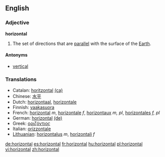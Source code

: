 ==English==

===Adjective===
'''horizontal'''

# The set of directions that are [[parallel]] with the surface of the [[Earth]].

====Antonyms====
*[[vertical]]

===Translations===
*Catalan: [[horitzontal]] [[:ca:horitzontal|(ca)]]
*Chinese: [[水平]]
*Dutch: [[horizontaal]], [[horizontale]]
*Finnish: [[vaakasuora]]
*French: [[horizontal]] ''m'', [[horizontale]] ''f'', [[horizontaux]] ''m, pl'', [[horizontales]] ''f, pl''
*German: [[horizontal]] [[:de:horizontal|(de)]]
*Greek: [[οριζόντιος]]
*Italian: [[orizzontale]]
*[[Lithuanian]]: [[horizontalus]] ''m'', [[horizontali]] ''f''

[[de:horizontal]]
[[es:horizontal]]
[[fr:horizontal]]
[[hu:horizontal]]
[[pl:horizontal]]
[[vi:horizontal]]
[[zh:horizontal]]